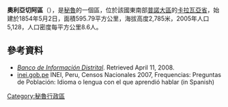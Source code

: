 '''奧利亞切阿區'''（{{lang-es|Distrito de Ollachea}}），是[[秘魯|秘魯]]的一個區，位於該國東南部[[普諾大區|普諾大區]]的[[卡拉瓦亞省|卡拉瓦亞省]]，始建於1854年5月2日，面積595.79平方公里，海拔高度2,785米，2005年人口5,128，人口密度每平方公里8.6人。

==參考資料==
*''[https://web.archive.org/web/20080423164200/http://desa.inei.gob.pe/mapas/bid/ Banco de Información Distrital]''. Retrieved April 11, 2008.
*[https://web.archive.org/web/20130127005551/http://iinei.inei.gob.pe/iinei/RedatamCpv2007.asp?id=ResultadosCensales%3Fori%3DC inei.gob.pe] INEI, Peru, Censos Nacionales 2007, Frequencias: Preguntas de Población: Idioma o lengua con el que aprendió hablar (in Spanish)

{{coord|13|47|41|S|70|28|17|W|region:PE_type:city_source:kolossus-eswiki|display=title}}

{{Peru-geo-stub}}
[[Category:秘魯行政區|Category:秘魯行政區]]
